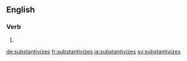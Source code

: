 ==English==

===Verb===
{{head|en|verb form}}

# {{en-third-person singular of|substantivize}}

[[de:substantivizes]]
[[fr:substantivizes]]
[[ja:substantivizes]]
[[sv:substantivizes]]